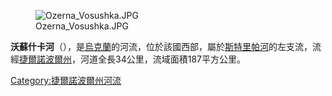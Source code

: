 {{Unreferenced|time=2015-09-22T01:33:39+00:00}}
[[Image:Ozerna_Vosushka.JPG|right]]

'''沃蘇什卡河'''（{{lang-uk|Восушка}}），是[[烏克蘭|烏克蘭]]的河流，位於該國西部，屬於[[斯特里帕河|斯特里帕河]]的左支流，流經[[捷爾諾波爾州|捷爾諾波爾州]]，河道全長34公里，流域面積187平方公里。

{{DEFAULTSORT:Восушка}}
[[Category:捷爾諾波爾州河流|Category:捷爾諾波爾州河流]]


{{Ukraine-river-stub}}